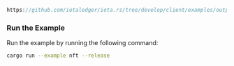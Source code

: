 
<DotEnvWarning />

```rust reference
https://github.com/iotaledger/iota.rs/tree/develop/client/examples/output/nft.rs
```

### Run the Example

Run the example by running the following command:

```bash
cargo run --example nft --release
```
